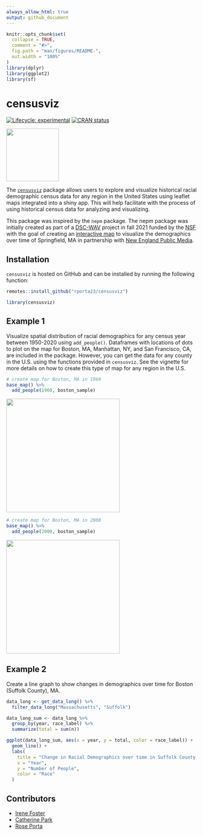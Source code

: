 ```yaml
---
always_allow_html: true
output: github_document
---
```


<!-- README.md is generated from README.Rmd. Please edit that file -->

```r
knitr::opts_chunk$set(
  collapse = TRUE,
  comment = "#>",
  fig.path = "man/figures/README-",
  out.width = "100%"
)
library(dplyr)
library(ggplot2)
library(sf)
```

# censusviz

<!-- badges: start -->
[![Lifecycle: experimental](https://img.shields.io/badge/lifecycle-experimental-orange.svg)](https://lifecycle.r-lib.org/articles/stages.html#experimental)
[![CRAN status](https://www.r-pkg.org/badges/version/censusviz)](https://CRAN.R-project.org/package=censusviz)
<!-- badges: end -->

<right>

![](inst/hex-censusviz.png){height=139}

</right>

The [`censusviz`](https://github.com/rporta23/censusviz) package allows users to explore and visualize historical racial demographic census data for any region in the United States using leaflet maps integrated into a shiny app. This will help facilitate with the process of using historical census data for analyzing and visualizing. 

This package was inspired by the `nepm` package. The nepm package was initially created as part of a [DSC-WAV](https://dsc-wav.github.io/www/projects.html) project in fall 2021 funded by the [NSF](https://www.nsf.gov/) with the goal of creating an [interactive map](https://shiny.smith.edu:3838/bbaumer/nepm/) to visualize the demographics over time of Springfield, MA in partnership with [New England Public Media](https://www.nepm.org/).  

## Installation

`censusviz` is hosted on GitHub and can be installed by running the following function:

``` r
remotes::install_github("rporta23/censusviz")
```

```r
library(censusviz)
```

## Example 1

Visualize spatial distribution of racial demographics for any census year between 1950-2020 using `add_people()`. Dataframes with locations of dots to plot on the map for Boston, MA, Manhattan, NY, and San Francisco, CA, are included in the package. However, you can get the data for any county in the U.S. using the functions provided in `censusviz`. See the vignette for more details on how to create this type of map for any region in the U.S. 

```r
# create map for Boston, MA in 1960
base_map() %>%
  add_people(1960, boston_sample)
```

![](inst/boston1.png){height=300}
```r
# create map for Boston, MA in 2000
base_map() %>%
  add_people(2000, boston_sample)
```

![](inst/boston2.png){height=300}

## Example 2

Create a line graph to show changes in demographics over time for Boston (Suffolk County), MA.

```r
data_long <- get_data_long() %>%
  filter_data_long("Massachusetts", "Suffolk")

data_long_sum <- data_long %>%
  group_by(year, race_label) %>%
  summarize(total = sum(n))

ggplot(data_long_sum, aes(x = year, y = total, color = race_label)) +
  geom_line() +
  labs(
    title = "Change in Racial Demographics over time in Suffolk County, MA",
    x = "Year",
    y = "Number of People",
    color = "Race"
  )
```

## Contributors

- [Irene Foster](https://github.com/i-m-foster)
- [Catherine Park](https://github.com/CJParkNW)
- [Rose Porta](https://github.com/rporta23)
